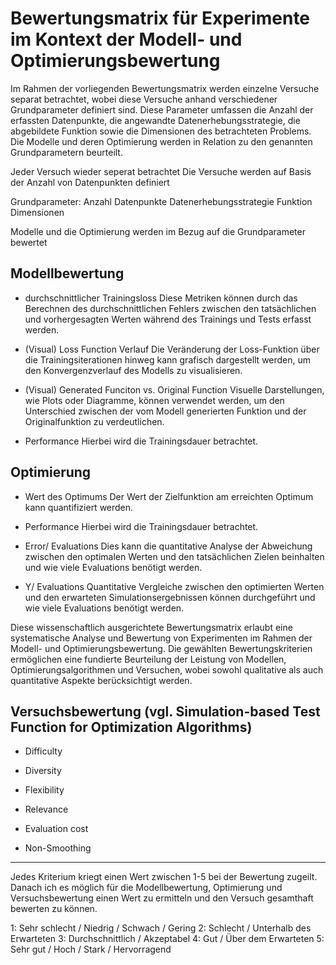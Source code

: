 # Bewertungsmatrix für Experimente im Kontext der Modell- und Optimierungsbewertung

Im Rahmen der vorliegenden Bewertungsmatrix werden einzelne Versuche separat betrachtet, wobei diese Versuche anhand verschiedener Grundparameter definiert sind. Diese Parameter umfassen die Anzahl der erfassten Datenpunkte, die angewandte Datenerhebungsstrategie, die abgebildete Funktion sowie die Dimensionen des betrachteten Problems. Die Modelle und deren Optimierung werden in Relation zu den genannten Grundparametern beurteilt.

Jeder Versuch wieder seperat betrachtet
Die Versuche werden auf Basis der Anzahl von Datenpunkten definiert


Grundparameter:
Anzahl Datenpunkte
Datenerhebungsstrategie
Funktion
Dimensionen


Modelle und die Optimierung werden im Bezug auf die Grundparameter bewertet


## Modellbewertung

- durchschnittlicher Trainingsloss
Diese Metriken können durch das Berechnen des durchschnittlichen Fehlers zwischen den tatsächlichen und vorhergesagten Werten während des Trainings und Tests erfasst werden.

- (Visual) Loss Function Verlauf
Die Veränderung der Loss-Funktion über die Trainingsiterationen hinweg kann grafisch dargestellt werden, um den Konvergenzverlauf des Modells zu visualisieren.

- (Visual) Generated Funciton vs. Original Function
Visuelle Darstellungen, wie Plots oder Diagramme, können verwendet werden, um den Unterschied zwischen der vom Modell generierten Funktion und der Originalfunktion zu verdeutlichen.

- Performance
Hierbei wird die Trainingsdauer betrachtet.



## Optimierung

- Wert des Optimums
Der Wert der Zielfunktion am erreichten Optimum kann quantifiziert werden.

- Performance
Hierbei wird die Trainingsdauer betrachtet.

- Error/ Evaluations
Dies kann die quantitative Analyse der Abweichung zwischen den optimalen Werten und den tatsächlichen Zielen beinhalten und wie viele Evaluations benötigt werden.

- Y/ Evaluations
Quantitative Vergleiche zwischen den optimierten Werten und den erwarteten Simulationsergebnissen können durchgeführt und wie viele Evaluations benötigt werden.


Diese wissenschaftlich ausgerichtete Bewertungsmatrix erlaubt eine systematische Analyse und Bewertung von Experimenten im Rahmen der Modell- und Optimierungsbewertung. Die gewählten Bewertungskriterien ermöglichen eine fundierte Beurteilung der Leistung von Modellen, Optimierungsalgorithmen und Versuchen, wobei sowohl qualitative als auch quantitative Aspekte berücksichtigt werden.



## Versuchsbewertung (vgl. Simulation-based Test Function for Optimization Algorithms)

- Difficulty

- Diversity

- Flexibility

- Relevance

- Evaluation cost

- Non-Smoothing


----------------------------------------------------------------------------------------------------------------------------

Jedes Kriterium kriegt einen Wert zwischen 1-5 bei der Bewertung zugeilt. Danach ich es möglich für die Modellbewertung, Optimierung und Versuchsbewertung einen Wert zu ermitteln und den Versuch gesamthaft bewerten zu können.

1: Sehr schlecht / Niedrig / Schwach / Gering
2: Schlecht / Unterhalb des Erwarteten
3: Durchschnittlich / Akzeptabel
4: Gut / Über dem Erwarteten
5: Sehr gut / Hoch / Stark / Hervorragend
